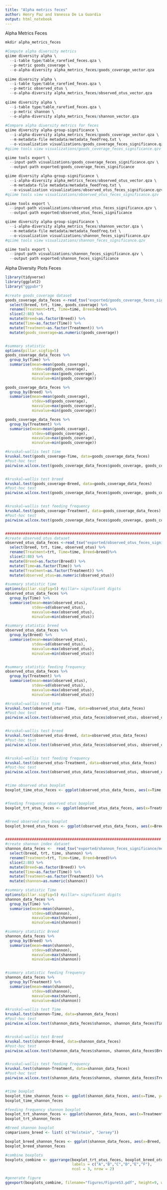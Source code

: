 ```yaml
---
title: "Alpha metrics feces"
author: Henry Paz and Vanessa De La Guardia
output: html_notebook
---
```


Alpha Metrics Feces 
```r
mkdir alpha_metrics_feces

#Compute alpha diversity metrics
qiime diversity alpha \
  --i-table type/table_rarefied_feces.qza \
  --p-metric goods_coverage \
  --o-alpha-diversity alpha_metrics_feces/goods_coverage_vector.qza 
  
qiime diversity alpha \
  --i-table type/table_rarefied_feces.qza \
  --p-metric observed_otus \
  --o-alpha-diversity alpha_metrics_feces/observed_otus_vector.qza
  
qiime diversity alpha \
  --i-table type/table_rarefied_feces.qza \
  --p-metric shannon \
  --o-alpha-diversity alpha_metrics_feces/shannon_vector.qza
  
#Compare alpha diversity metrics for feces
qiime diversity alpha-group-significance \
  --i-alpha-diversity alpha_metrics_feces/goods_coverage_vector.qza \
  --m-metadata-file metadata/metadata_feedfreq.txt \
  --o-visualization visualizations/goods_coverage_feces_significance.qzv
#qiime tools view visualizations/goods_coverage_feces_significance.qzv

qiime tools export \
  --input-path visualizations/goods_coverage_feces_significance.qzv \
  --output-path exported/goods_coverage_feces_significance

qiime diversity alpha-group-significance \
  --i-alpha-diversity alpha_metrics_feces/observed_otus_vector.qza \
  --m-metadata-file metadata/metadata_feedfreq.txt \
  --o-visualization visualizations/observed_otus_feces_significance.qzv
#qiime tools view visualizations/observed_otus_feces_significance.qzv

qiime tools export \
  --input-path visualizations/observed_otus_feces_significance.qzv \
  --output-path exported/observed_otus_feces_significance

qiime diversity alpha-group-significance \
  --i-alpha-diversity alpha_metrics_feces/shannon_vector.qza \
  --m-metadata-file metadata/metadata_feedfreq.txt \
  --o-visualization visualizations/shannon_feces_significance.qzv
#qiime tools view visualizations/shannon_feces_significance.qzv

qiime tools export \
  --input-path visualizations/shannon_feces_significance.qzv \
  --output-path exported/shannon_feces_significance
```


Alpha Diversity Plots Feces
```r
library(tidyverse)
library(ggplot2)
library("ggpubr")

#create goods_coverage dataset
goods_coverage_data_feces <-read_tsv("exported/goods_coverage_feces_significance/metadata.tsv") %>% 
  select(breed, trt, time, goods_coverage) %>% 
  rename(Treatment=trt, Time=time, Breed=breed)%>% 
  slice(2:88) %>% 
  mutate(Breed=as.factor(Breed)) %>% 
  mutate(Time=as.factor(Time)) %>%
  mutate(Treatment=as.factor(Treatment)) %>% 
  mutate(goods_coverage=as.numeric(goods_coverage))


#summary statistic  
options(pillar.sigfig=5) 
goods_coverage_data_feces %>%
  group_by(Time) %>% 
  summarise(mean=mean(goods_coverage),
            stdev=sd(goods_coverage),
            maxvalue=max(goods_coverage),
            minvalue=min(goods_coverage))

goods_coverage_data_feces %>%
  group_by(Breed) %>% 
  summarise(mean=mean(goods_coverage),
            stdev=sd(goods_coverage),
            maxvalue=max(goods_coverage),
            minvalue=min(goods_coverage))

goods_coverage_data_feces %>%
  group_by(Treatment) %>% 
  summarise(mean=mean(goods_coverage),
            stdev=sd(goods_coverage),
            maxvalue=max(goods_coverage),
            minvalue=min(goods_coverage))

#kruskal–wallis test time
kruskal.test(goods_coverage~Time, data=goods_coverage_data_feces)
#Post-hoc test
pairwise.wilcox.test(goods_coverage_data_feces$goods_coverage, goods_coverage_data_feces$Time, p.adjust.method="BH")


#kruskal–wallis test breed
kruskal.test(goods_coverage~Breed, data=goods_coverage_data_feces)
#Post-hoc test
pairwise.wilcox.test(goods_coverage_data_feces$goods_coverage, goods_coverage_data_feces$Breed, p.adjust.method="BH")


#kruskal–wallis test feeding frequency
kruskal.test(goods_coverage~Treatment, data=goods_coverage_data_feces)
#Post-hoc test
pairwise.wilcox.test(goods_coverage_data_feces$goods_coverage, goods_coverage_data_feces$Treatment, p.adjust.method="BH")


######################################################################
#create observed_otus dataset
observed_otus_data_feces <-read_tsv("exported/observed_otus_feces_significance/metadata.tsv") %>% 
  select(breed, trt, time, observed_otus) %>% 
  rename(Treatment=trt, Time=time, Breed=breed)%>% 
  slice(2:88) %>% 
  mutate(Breed=as.factor(Breed)) %>% 
  mutate(Time=as.factor(Time)) %>%
  mutate(Treatment=as.factor(Treatment)) %>% 
  mutate(observed_otus=as.numeric(observed_otus))

#summary statistic time 
options(pillar.sigfig=5) #pillar= significant digits
observed_otus_data_feces %>%
  group_by(Time) %>% 
  summarise(mean=mean(observed_otus),
            stdev=sd(observed_otus),
            maxvalue=max(observed_otus),
            minvalue=min(observed_otus))

#summary statistic breed 
observed_otus_data_feces %>%
  group_by(Breed) %>% 
  summarise(mean=mean(observed_otus),
            stdev=sd(observed_otus),
            maxvalue=max(observed_otus),
            minvalue=min(observed_otus))


#summary statistic feeding frequency
observed_otus_data_feces %>%
  group_by(Treatment) %>% 
  summarise(mean=mean(observed_otus),
            stdev=sd(observed_otus),
            maxvalue=max(observed_otus),
            minvalue=min(observed_otus))

#kruskal–wallis test time
kruskal.test(observed_otus~Time, data=observed_otus_data_feces)
#Post-hoc test
pairwise.wilcox.test(observed_otus_data_feces$observed_otus, observed_otus_data_feces$Time, p.adjust.method="BH")


#kruskal–wallis test breed
kruskal.test(observed_otus~Breed, data=observed_otus_data_feces)
#Post-hoc test
pairwise.wilcox.test(observed_otus_data_feces$observed_otus, observed_otus_data_feces$Breed, p.adjust.method="BH")


#kruskal–wallis test feeding frequency
kruskal.test(observed_otus~Treatment, data=observed_otus_data_feces)
#Post-hoc test
pairwise.wilcox.test(observed_otus_data_feces$observed_otus, observed_otus_data_feces$Treatment, p.adjust.method="BH")


#time observed otus boxplot
boxplot_time_otus_feces <- ggplot(observed_otus_data_feces, aes(x=Time, y=observed_otus, color=Time)) + geom_boxplot(lwd=1) + labs(title="", x="Time", y="Amplicon Sequence Variants")+theme_bw() + theme(plot.title=element_text(color="black", size=18, face="bold", hjust=0.5), axis.line=element_line(color="black", size=1), axis.ticks=element_line(color="black"), axis.text=element_text(color="black", size=14, face="bold"), axis.title=element_text(color="black", size=16, face="bold"), legend.position="none",   panel.border = element_blank(), panel.grid.major = element_blank(), panel.grid.minor = element_blank()) + scale_color_manual(name="Time (h)", values=c("Black","Red","Blue","Green","Purple"), limits=c("0","6","12","18","24")) + scale_x_discrete(limits=c("0","6","12","18","24")) + annotate(geom="text", x="6", y=825, size=3.5, fontface="bold", color="#800000", label="Kruskal-Wallis, P = 0.64")


#feeding frequency observed otus boxplot
boxplot_trt_otus_feces <- ggplot(observed_otus_data_feces, aes(x=Treatment, y=observed_otus, color=Treatment)) + geom_boxplot(lwd=1) + labs(title="", x="Frequency", y="Amplicon Sequence Variants")+ theme_bw() + theme(plot.title=element_text(color="black", size=18, face="bold", hjust=0), axis.line=element_line(color="black", size=1), axis.ticks=element_line(color="black"), axis.text=element_text(color="black", size=14, face="bold"), axis.title=element_text(color="black", size=16, face="bold"), legend.position="none",  panel.border = element_blank(), panel.grid.major = element_blank(), panel.grid.minor = element_blank()) + scale_color_manual(name="Treatment", values=c("dark green","purple"),labels = c("1X", "2X")) + scale_shape_manual(name = "Treatment",labels = c("1X", "2X"), values=c(15,16)) + annotate(geom="text",x="1", y=825, size=3.5, fontface="bold", color="#800000", label="Kruskal-Wallis, P = 0.32") + scale_x_discrete(labels =c("1"="1X","2"="2X"))


#Breed observed otus boxplot
boxplot_breed_otus_feces <- ggplot(observed_otus_data_feces, aes(x=Breed, y=observed_otus, color=Breed)) + geom_boxplot(lwd=1) + labs(title="", x="Breed", y="Amplicon Sequence Variants")+ theme_bw() + theme(plot.title=element_text(color="black", size=18, face="bold", hjust=0), axis.line=element_line(color="black", size=1), axis.ticks=element_line(color="black"), axis.text=element_text(color="black", size=14, face="bold"), axis.title=element_text(color="black", size=16, face="bold"), legend.position="none",   panel.border = element_blank(), panel.grid.major = element_blank(), panel.grid.minor = element_blank()) + scale_color_manual(name="Breed", values=c("red","blue")) + scale_shape_manual(name = "Breed", values=c(15,16)) + annotate(geom="text",x="Holstein", y=825, size=3.5, fontface="bold", color="#800000", label="Kruskal-Wallis, P = 0.44") 


######################################################################
#create shannon index dataset
shannon_data_feces <-  read_tsv("exported/shannon_feces_significance/metadata.tsv") %>% 
  select(breed, trt, time, shannon) %>% 
  rename(Treatment=trt, Time=time, Breed=breed)%>% 
  slice(2:88) %>% 
  mutate(Breed=as.factor(Breed)) %>% 
  mutate(Time=as.factor(Time)) %>%
  mutate(Treatment=as.factor(Treatment)) %>% 
  mutate(shannon=as.numeric(shannon))

#summary statistic Time 
options(pillar.sigfig=5) #pillar= significant digits
shannon_data_feces %>%
  group_by(Time) %>% 
  summarise(mean=mean(shannon),
            stdev=sd(shannon),
            maxvalue=max(shannon),
            minvalue=min(shannon))

#summary statistic Breed 
shannon_data_feces %>%
  group_by(Breed) %>% 
  summarise(mean=mean(shannon),
            stdev=sd(shannon),
            maxvalue=max(shannon),
            minvalue=min(shannon))


#summary statistic feeding frequency
shannon_data_feces %>%
  group_by(Treatment) %>% 
  summarise(mean=mean(shannon),
            stdev=sd(shannon),
            maxvalue=max(shannon),
            minvalue=min(shannon))

#kruskal–wallis test Time
kruskal.test(shannon~Time, data=shannon_data_feces)
#Post-hoc test
pairwise.wilcox.test(shannon_data_feces$shannon, shannon_data_feces$Time, p.adjust.method="BH")


#kruskal–wallis test Breed
kruskal.test(shannon~Breed, data=shannon_data_feces)
#Post-hoc test
pairwise.wilcox.test(shannon_data_feces$shannon, shannon_data_feces$Breed, p.adjust.method="BH")


#kruskal–wallis test feeding frequency
kruskal.test(shannon~Treatment, data=shannon_data_feces)
#Post-hoc test
pairwise.wilcox.test(shannon_data_feces$shannon, shannon_data_feces$Treatment, p.adjust.method="BH")


#time boxplot
boxplot_time_shannon_feces <- ggplot(shannon_data_feces, aes(x=Time, y=shannon, color=Time)) + geom_boxplot(lwd=1) + labs(title="", x="Time", y="Shannon Index")+ theme_bw() + theme(plot.title=element_text(color="black", size=18, face="bold", hjust=0.5), axis.line=element_line(color="black", size=1), axis.ticks=element_line(color="black"), axis.text=element_text(color="black", size=14, face="bold"), axis.title=element_text(color="black", size=16, face="bold"), legend.position="none",   panel.border = element_blank(), panel.grid.major = element_blank(), panel.grid.minor = element_blank()) + scale_color_manual(name="Time (h)", values=c("Black","Red","Blue","Green","Purple"), limits=c("0","6","12","18","24")) + scale_x_discrete(limits=c("0","6","12","18","24")) + annotate(geom="text", x="6", y=8.8, size=3.5, fontface="bold", color="#800000", label="Kruskal-Wallis, P = 0.25") 
boxplot_time_shannon_feces 

#feeding frequency shannon boxplot
boxplot_trt_shannon_feces <- ggplot(shannon_data_feces, aes(x=Treatment, y=shannon, color=Treatment)) + geom_boxplot(lwd=1) + labs(title="", x="Frequency", y="Shannon Index")+ theme_bw() + theme(plot.title=element_text(color="black", size=18, face="bold", hjust=0), axis.line=element_line(color="black", size=1), axis.ticks=element_line(color="black"), axis.text=element_text(color="black", size=14, face="bold"), axis.title=element_text(color="black", size=16, face="bold"), legend.position="none",   panel.border = element_blank(), panel.grid.major = element_blank(), panel.grid.minor = element_blank()) + scale_color_manual(name="Treatment", values=c("dark green","purple"),labels = c("1X", "2X")) + scale_shape_manual(name = "Treatment",labels = c("1X", "2X"), values=c(15,16)) + scale_x_discrete(labels =c("1"="1X","2"="2X")) + annotate(geom="text",x="1", y=8.7, size=3.5, fontface="bold", color="#800000", label="Kruskal-Wallis, P = 0.29")
boxplot_trt_shannon_feces

#Breed shannon boxplot
comparisons_breed <- list( c("Holstein", "Jersey"))

boxplot_breed_shannon_feces <- ggplot(shannon_data_feces, aes(x=Breed, y=shannon, color=Breed)) + geom_boxplot(lwd=1) + labs(title="", x="Breed", y="Shannon Index")+ theme_bw() + theme(plot.title=element_text(color="black", size=18, face="bold", hjust=0), axis.line=element_line(color="black", size=1), axis.ticks=element_line(color="black"), axis.text=element_text(color="black", size=14, face="bold"), axis.title=element_text(color="black", size=16, face="bold"), legend.position="none",   panel.border = element_blank(), panel.grid.major = element_blank(), panel.grid.minor = element_blank()) + scale_color_manual(name="Breed", values=c("red","blue")) + scale_shape_manual(name = "Breed", values=c(15,16)) + annotate(geom="text",x="Holstein", y=9, size=3.5, fontface="bold", color="#800000", label="Kruskal-Wallis, P = 0.04") + stat_compare_means(comparisons = comparisons_breed, label="p.signif", label.y = c(8.63))
boxplot_breed_shannon_feces

#combine boxplots
boxplots_combine <- ggarrange(boxplot_trt_otus_feces, boxplot_breed_otus_feces, boxplot_time_otus_feces, boxplot_trt_shannon_feces, boxplot_breed_shannon_feces, boxplot_time_shannon_feces,
                              labels = c("A","B","C","D","E","F"),
                              ncol = 3, nrow = 2)

#generate figure
ggexport(boxplots_combine, filename="figures/FigureS3.pdf", height=9, width=12)
```
